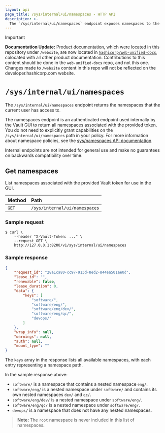```yaml
---
layout: api
page_title: /sys/internal/ui/namespaces - HTTP API
description: >-
  The `/sys/internal/ui/namespaces` endpoint exposes namespaces to the GUI.
---
```


> [!IMPORTANT]  
> **Documentation Update:** Product documentation, which were located in this repository under `/website`, are now located in [`hashicorp/web-unified-docs`](https://github.com/hashicorp/web-unified-docs), colocated with all other product documentation. Contributions to this content should be done in the `web-unified-docs` repo, and not this one. Changes made to `/website` content in this repo will not be reflected on the developer.hashicorp.com website.

# `/sys/internal/ui/namespaces`

The `/sys/internal/ui/namespaces` endpoint returns the namespaces that the current user has access to.

The namespaces endpoint is an authenticated endpoint used internally by the
Vault GUI to return all namespaces associated with the provided token. You do
not need to explicitly grant capabilities on the `/sys/internal/ui/namespaces`
path in your policy. For more information about namespace policies, see the
[sys/namespaces API documentation](/vault/api-docs/system/namespaces).

Internal endpoints are not intended for general use and make no guarantees on
backwards compatibility over time.

## Get namespaces

List namespaces associated with the provided Vault token for use in the GUI.

| Method | Path                             |
| :----- | :------------------------------- |
| `GET`  | `/sys/internal/ui/namespaces` |

### Sample request

```shell-session
$ curl \
    --header "X-Vault-Token: ..." \
    --request GET \
    http://127.0.0.1:8200/v1/sys/internal/ui/namespaces
```

### Sample response

```json
{
    "request_id": "28a1ca80-cc97-913d-8ed2-844ea501ae0d",
    "lease_id": "",
    "renewable": false,
    "lease_duration": 0,
    "data": {
        "keys": [
            "software/",
            "software/eng/",
            "software/eng/dev/",
            "software/eng/qc/",
            "devops/"
        ]
    },
    "wrap_info": null,
    "warnings": null,
    "auth": null,
    "mount_type": ""
}
```

The `keys` array in the response lists all available namespaces, with each entry representing a namespace path.

In the sample response above:
- `software/` is a namespace that contains a nested namespace `eng/`.
- `software/eng/` is a nested namespace under `software/` and contains its own nested namespaces `dev/` and `qc/`.
- `software/eng/dev/` is a nested namespace under `software/eng/`.
- `software/eng/qc/` is a nested namespace under `software/eng/`.
- `devops/` is a namespace that does not have any nested namespaces.

> **Note:** The `root` namespace is never included in this list of namespaces.
